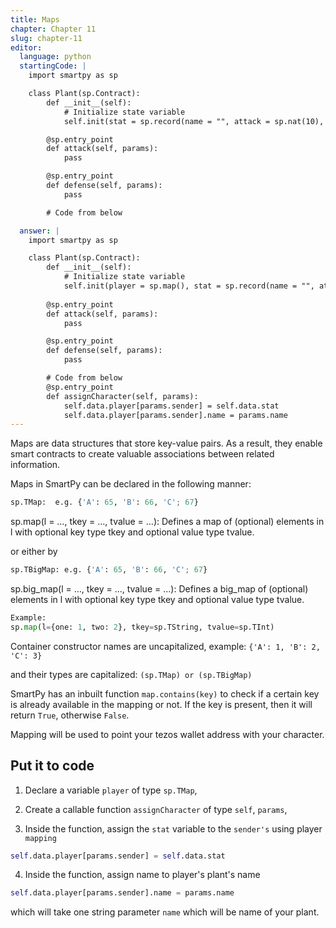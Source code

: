 ```yaml
---
title: Maps
chapter: Chapter 11
slug: chapter-11
editor:
  language: python
  startingCode: |
    import smartpy as sp

    class Plant(sp.Contract):
        def __init__(self):
            # Initialize state variable
            self.init(stat = sp.record(name = "", attack = sp.nat(10), defense = sp.nat(10), health = sp.nat(100), growth_rate = sp.nat(10), is_alive = True))

        @sp.entry_point
        def attack(self, params):
            pass

        @sp.entry_point
        def defense(self, params):
            pass

        # Code from below

  answer: |  
    import smartpy as sp

    class Plant(sp.Contract):
        def __init__(self):
            # Initialize state variable
            self.init(player = sp.map(), stat = sp.record(name = "", attack = sp.nat(10), defense = sp.nat(10), health = sp.nat(100), growth_rate = sp.nat(10), is_alive = True))
    
        @sp.entry_point
        def attack(self, params):
            pass

        @sp.entry_point
        def defense(self, params):
            pass

        # Code from below
        @sp.entry_point
        def assignCharacter(self, params):
            self.data.player[params.sender] = self.data.stat
            self.data.player[params.sender].name = params.name
---
```


Maps are data structures that store key-value pairs. As a result, they enable smart contracts to create valuable associations between related information.

Maps in SmartPy can be declared in the following manner:
```python
sp.TMap:  e.g. {'A': 65, 'B': 66, 'C'; 67}
```

sp.map(l = …, tkey = …, tvalue = …): Defines a map of (optional) elements in l with optional key type tkey and optional value type tvalue.

or either by

```python
sp.TBigMap: e.g. {'A': 65, 'B': 66, 'C'; 67}
```

sp.big_map(l = …, tkey = …, tvalue = …): Defines a big_map of (optional) elements in l with optional key type tkey and optional value type tvalue.

```python
Example:
sp.map(l={one: 1, two: 2}, tkey=sp.TString, tvalue=sp.TInt)
```
Container constructor names are uncapitalized, example: `{'A': 1, 'B': 2, 'C': 3}` 

and their types are capitalized: `(sp.TMap) or (sp.TBigMap)`

SmartPy has an inbuilt function `map.contains(key)` to check if a certain key is already available in the mapping or not. If the key is present, then it will return `True`, otherwise `False`.

Mapping will be used to point your tezos wallet address with your character.

## Put it to code

1) Declare a variable `player` of type `sp.TMap`,

2) Create a callable function `assignCharacter` of type `self`, `params`,

3) Inside the function, assign the `stat` variable to the `sender's` using player `mapping` 

```python
self.data.player[params.sender] = self.data.stat
``` 
   
4) Inside the function, assign name to player's plant's name

```python
self.data.player[params.sender].name = params.name
```
which will take one string parameter `name` which will be name of your plant.
